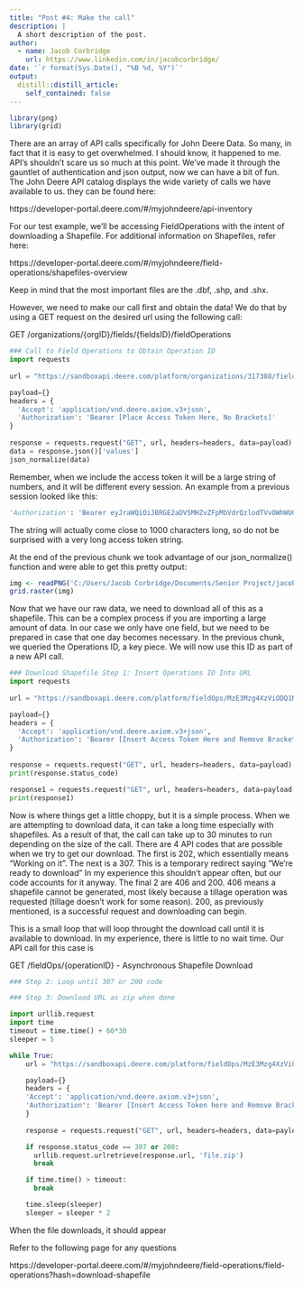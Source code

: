 ```yaml
---
title: "Post #4: Make the call"
description: |
  A short description of the post.
author:
  - name: Jacob Corbridge
    url: https://www.linkedin.com/in/jacobcorbridge/
date: '`r format(Sys.Date(), "%B %d, %Y")`'
output:
  distill::distill_article:
    self_contained: false
---
```


```r
library(png)
library(grid)
```

There are an array of API calls specifically for John Deere Data. So many, in fact that it is easy to get overwhelmed. I should know, it happened to me. API's shouldn't scare us so much at this point. We've made it through the gauntlet of authentication and json output, now we can have a bit of fun. The John Deere API catalog displays the wide variety of calls we have available to us. they can be found here:

https://developer-portal.deere.com/#/myjohndeere/api-inventory

For our test example, we'll be accessing FieldOperations with the intent of downloading a Shapefile. For additional information on Shapefiles, refer here:

https://developer-portal.deere.com/#/myjohndeere/field-operations/shapefiles-overview

Keep in mind that the most important files are the .dbf, .shp, and .shx. 

However, we need to make our call first and obtain the data! We do that by using a GET request on the desired url using the following call:

GET /organizations/{orgID}/fields/{fieldsID}/fieldOperations

```python
### Call to Field Operations to Obtain Operation ID
import requests
 
url = "https://sandboxapi.deere.com/platform/organizations/317388/fields/34d5eaed-1508-4dc3-87a3-6d489767d8e1/fieldOperations"

payload={}
headers = {
  'Accept': 'application/vnd.deere.axiom.v3+json',
  'Authorization': 'Bearer [Place Access Token Here, No Brackets]'
}
 
response = requests.request("GET", url, headers=headers, data=payload)
data = response.json()['values']
json_normalize(data)
```
Remember, when we include the access token it will be a large string of numbers, and it will be different every session. An example from a previous session looked like this:

```python
'Authorization': 'Bearer eyJraWQiOiJBRGE2aDV5MHZvZFpMbVdrQzlodTVvOWhWUGd5aTJjTjA2dFQ...
```
The string will actually come close to 1000 characters long, so do not be surprised with a very long access token string.

At the end of the previous chunk we took advantage of our json_normalize() function and were able to get this pretty output:

```r
img <- readPNG('C:/Users/Jacob Corbridge/Documents/Senior Project/jacobcorbridge97.github.io/Project_Photos/clean_table.png')
grid.raster(img)
```

Now that we have our raw data, we need to download all of this as a shapefile. This can be a complex process if you are importing a large amount of data. In our case we only have one field, but we need to be prepared in case that one day becomes necessary. In the previous chunk, we queried the Operations ID, a key piece. We will now use this ID as part of a new API call. 

```python
### Download Shapefile Step 1: Insert Operations ID Into URL
import requests
 
url = "https://sandboxapi.deere.com/platform/fieldOps/MzE3Mzg4XzViODQ1NjExY2QwOTk4MGQyMDdiYWVmZg"

payload={}
headers = {
  'Accept': 'application/vnd.deere.axiom.v3+json',
  'Authorization': 'Bearer [Insert Access Token Here and Remove Brackets']
}
 
response = requests.request("GET", url, headers=headers, data=payload)
print(response.status_code)

response1 = requests.request("GET", url, headers=headers, data=payload)
print(response1)
```

Now is where things get a little choppy, but it is a simple process. When we are attempting to download data, it can take a long time especially with shapefiles. As a result of that, the call can take up to 30 minutes to run depending on the size of the call. There are 4 API codes that are possible when we try to get our download. The first is 202, which essentially means "Working on it". The next is a 307. This is a temporary redirect saying "We're ready to download" In my experience this shouldn't appear often, but our code accounts for it anyway. The final 2 are 406 and 200. 406 means a shapefile cannot be generated, most likely because a tillage operation was requested (tillage doesn't work for some reason). 200, as previously mentioned, is a successful request and downloading can begin.

This is a small loop that will loop throught the download call until it is available to download. In my experience, there is little to no wait time. 
Our API call for this case is 

GET /fieldOps/{operationID}	- Asynchronous Shapefile Download

```python
### Step 2: Loop until 307 or 200 code

### Step 3: Download URL as zip when done

import urllib.request
import time
timeout = time.time() + 60*30
sleeper = 5   

while True:
    url = "https://sandboxapi.deere.com/platform/fieldOps/MzE3Mzg4XzViODQ1NjExY2QwOTk4MGQyMDdiYWVmZg"

    payload={}
    headers = {
    'Accept': 'application/vnd.deere.axiom.v3+json',
    'Authorization': 'Bearer [Insert Access Token here and Remove Brackets]'
    }
 
    response = requests.request("GET", url, headers=headers, data=payload)

    if response.status_code == 307 or 200:
      urllib.request.urlretrieve(response.url, 'file.zip')
      break

    if time.time() > timeout: 
      break

    time.sleep(sleeper) 
    sleeper = sleeper * 2
```

When the file downloads, it should appear


Refer to the following page for any questions

https://developer-portal.deere.com/#/myjohndeere/field-operations/field-operations?hash=download-shapefile




